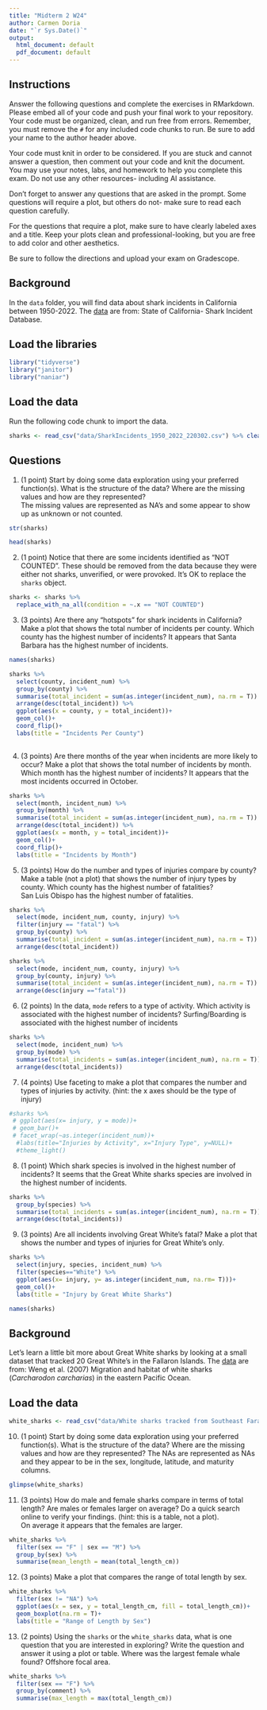 ```yaml
---
title: "Midterm 2 W24"
author: Carmen Doria
date: "`r Sys.Date()`"
output:
  html_document: default
  pdf_document: default
---
```


## Instructions
Answer the following questions and complete the exercises in RMarkdown. Please embed all of your code and push your final work to your repository. Your code must be organized, clean, and run free from errors. Remember, you must remove the `#` for any included code chunks to run. Be sure to add your name to the author header above. 

Your code must knit in order to be considered. If you are stuck and cannot answer a question, then comment out your code and knit the document. You may use your notes, labs, and homework to help you complete this exam. Do not use any other resources- including AI assistance.  

Don't forget to answer any questions that are asked in the prompt. Some questions will require a plot, but others do not- make sure to read each question carefully.  

For the questions that require a plot, make sure to have clearly labeled axes and a title. Keep your plots clean and professional-looking, but you are free to add color and other aesthetics.  

Be sure to follow the directions and upload your exam on Gradescope.    

## Background
In the `data` folder, you will find data about shark incidents in California between 1950-2022. The [data](https://catalog.data.gov/dataset/shark-incident-database-california-56167) are from: State of California- Shark Incident Database.   

## Load the libraries
```r
library("tidyverse")
library("janitor")
library("naniar")
```

## Load the data
Run the following code chunk to import the data.
```r
sharks <- read_csv("data/SharkIncidents_1950_2022_220302.csv") %>% clean_names()
```

## Questions
1. (1 point) Start by doing some data exploration using your preferred function(s). What is the structure of the data? Where are the missing values and how are they represented?  
The missing values are represented as NA's and some appear to show up as unknown or not counted. 
```r
str(sharks)
```
```r
head(sharks)
```

2. (1 point) Notice that there are some incidents identified as "NOT COUNTED". These should be removed from the data because they were either not sharks, unverified, or were provoked. It's OK to replace the `sharks` object.
```r
sharks <- sharks %>% 
  replace_with_na_all(condition = ~.x == "NOT COUNTED")
```

3. (3 points) Are there any "hotspots" for shark incidents in California? Make a plot that shows the total number of incidents per county. Which county has the highest number of incidents?
It appears that Santa Barbara has the highest number of incidents. 
```r
names(sharks)
```



```r
sharks %>%
  select(county, incident_num) %>% 
  group_by(county) %>% 
  summarise(total_incident = sum(as.integer(incident_num), na.rm = T)) %>% 
  arrange(desc(total_incident)) %>% 
  ggplot(aes(x = county, y = total_incident))+
  geom_col()+
  coord_flip()+
  labs(title = "Incidents Per County")
  
```

4. (3 points) Are there months of the year when incidents are more likely to occur? Make a plot that shows the total number of incidents by month. Which month has the highest number of incidents?  It appears that the most incidents occurred in October. 
```r
sharks %>%
  select(month, incident_num) %>% 
  group_by(month) %>% 
  summarise(total_incident = sum(as.integer(incident_num), na.rm = T)) %>% 
  arrange(desc(total_incident)) %>% 
  ggplot(aes(x = month, y = total_incident))+
  geom_col()+
  coord_flip()+
  labs(title = "Incidents by Month")
```


5. (3 points) How do the number and types of injuries compare by county? Make a table (not a plot) that shows the number of injury types by county. Which county has the highest number of fatalities?  
San Luis Obispo has the highest number of fatalities. 
```r
sharks %>%
  select(mode, incident_num, county, injury) %>% 
  filter(injury == "fatal") %>%
  group_by(county) %>% 
  summarise(total_incident = sum(as.integer(incident_num), na.rm = T)) %>% 
  arrange(desc(total_incident))
```
```r
sharks %>%
  select(mode, incident_num, county, injury) %>%
  group_by(county, injury) %>% 
  summarise(total_incident = sum(as.integer(incident_num), na.rm = T)) %>% 
  arrange(desc(injury =="fatal"))
```


6. (2 points) In the data, `mode` refers to a type of activity. Which activity is associated with the highest number of incidents?
Surfing/Boarding is associated with the highest number of incidents
```r
sharks %>% 
  select(mode, incident_num) %>% 
  group_by(mode) %>% 
  summarise(total_incidents = sum(as.integer(incident_num), na.rm = T)) %>% 
  arrange(desc(total_incidents))
```

7. (4 points) Use faceting to make a plot that compares the number and types of injuries by activity. (hint: the x axes should be the type of injury) 
```r
#sharks %>% 
 # ggplot(aes(x= injury, y = mode))+
 # geom_bar()+
 # facet_wrap(~as.integer(incident_num))+
  #labs(title="Injuries by Activity", x="Injury Type", y=NULL)+
  #theme_light()
```

8. (1 point) Which shark species is involved in the highest number of incidents?
It seems that the Great White sharks species are involved in the highest number of incidents.
```r
sharks %>% 
  group_by(species) %>% 
  summarise(total_incidents = sum(as.integer(incident_num), na.rm = T)) %>% 
  arrange(desc(total_incidents))
```


9. (3 points) Are all incidents involving Great White's fatal? Make a plot that shows the number and types of injuries for Great White's only.
```r
sharks %>%
  select(injury, species, incident_num) %>% 
  filter(species=="White") %>% 
  ggplot(aes(x= injury, y= as.integer(incident_num, na.rm= T)))+
  geom_col()+
  labs(title = "Injury by Great White Sharks")
```

```r
names(sharks)
```

## Background
Let's learn a little bit more about Great White sharks by looking at a small dataset that tracked 20 Great White's in the Fallaron Islands. The [data](https://link.springer.com/article/10.1007/s00227-007-0739-4) are from: Weng et al. (2007) Migration and habitat of white sharks (_Carcharodon carcharias_) in the eastern Pacific Ocean.

## Load the data
```r
white_sharks <- read_csv("data/White sharks tracked from Southeast Farallon Island, CA, USA, 1999 2004.csv", na = c("?", "n/a")) %>% clean_names()
```

10. (1 point) Start by doing some data exploration using your preferred function(s). What is the structure of the data? Where are the missing values and how are they represented?
The NAs are represented as NAs and they appear to be in the sex, longitude, latitude, and maturity columns. 
```r
glimpse(white_sharks)
```

11. (3 points) How do male and female sharks compare in terms of total length? Are males or females larger on average? Do a quick search online to verify your findings. (hint: this is a table, not a plot).  
On average it appears that the females are larger. 
```r
white_sharks %>% 
  filter(sex == "F" | sex == "M") %>%
  group_by(sex) %>% 
  summarise(mean_length = mean(total_length_cm))
```

12. (3 points) Make a plot that compares the range of total length by sex.
```r
white_sharks %>% 
  filter(sex != "NA") %>%
  ggplot(aes(x = sex, y = total_length_cm, fill = total_length_cm))+
  geom_boxplot(na.rm = T)+
  labs(title = "Range of Length by Sex")
```


13. (2 points) Using the `sharks` or the `white_sharks` data, what is one question that you are interested in exploring? Write the question and answer it using a plot or table.
Where was the largest female whale found? Offshore focal area. 
```r
white_sharks %>% 
  filter(sex == "F") %>% 
  group_by(comment) %>% 
  summarise(max_length = max(total_length_cm))
```

